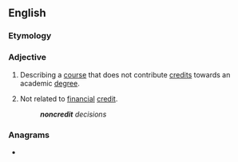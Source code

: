 ==English==

===Etymology===
{{prefix|en|non|credit}}

===Adjective===
{{en-adj|-}}

# {{lb|en|education}} Describing a [[course]] that does not contribute [[credit]]s towards an academic [[degree]].
# {{lb|en|finance}} Not related to [[financial]] [[credit]].
#: '''''noncredit''' decisions''

===Anagrams===
* {{anagrams|en|nondirect}}